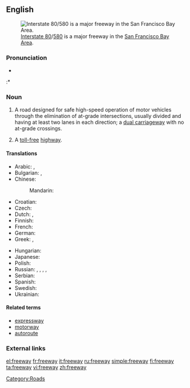 {{wikipedia}}
==English==
[[Image:I-80 Eastshore Fwy.jpg|thumb|[[w:Interstate 80|Interstate 80]]/[[w:Interstate 580 (California)|580]] is a major freeway in the [[w:San Francisco Bay Area|San Francisco Bay Area]].]]

===Pronunciation===
* {{audio|en-us-freeway.ogg|Audio (US)}}
:* {{rhymes|iːweɪ}}

===Noun===
{{en-noun}}

# {{Australian|Canadian|US}} A road designed for safe high-speed operation of motor vehicles through the elimination of at-grade intersections, usually divided and having at least two lanes in each direction; a [[dual carriageway]] with no at-grade crossings.
# A [[toll-free]] [[highway]].

====Translations====
{{trans-top|road designed for safe high-speed motoring}}
* Arabic: {{t|ar|أوتوستراد|m|tr='utustraad}},  {{t|ar|طريق سريع|m|tr=Tariiq sarii`}}
* Bulgarian: {{t-|bg|автомагистрала|f|tr=ávtomagistrála}},  {{t|bg|магистрала|tr=magistrála}}
* Chinese:
*: Mandarin: {{t|cmn|高速公路|tr=gāosù gōnglù|sc=Hani}}
* Croatian: {{t+|hr|autocesta|f}}
* Czech: {{t+|cs|dálnice|f}}
* Dutch: {{t|nl|snelweg|m}},  {{t|nl|autosnelweg|m}}
* Finnish: {{t+|fi|moottoritie}}
* French: {{t+|fr|autoroute}}
* German: {{t+|de|Autobahn|f}}
* Greek: {{t-|el|αυτοκινητόδρομος υπερταχείας κυκλοφορίας|m|tr=aftokinitóðromos ipertaxías kikloforías}},  {{t-|el|δρόμος χωρίς διόδια|m|tr=ðrómos xorís ðióðia}}
{{trans-mid}}
* Hungarian: {{t+|hu|autópálya}}
* Japanese: {{t-|ja|高速道路|tr=こうそくどうろ, kōsoku dōro}}
* Polish: {{t+|pl|autostrada|f}}
* Russian: {{t+|ru|автострада|f|tr=avtostráda}},  {{t|ru|автомагистраль|f|tr=avtomagistrál'}},  {{t|ru|автобан|m|tr=avtobán}},  {{t|ru|фривей|m|tr=frívej, frivéj}},  {{t+|ru|магистраль|f|tr=magistrál'}}
* Serbian: {{t|sr|аутоцеста|f|tr=autocesta|sc=Cyrl}}
* Spanish: {{t+|es|autopista|f}}
* Swedish: {{t|sv|motorväg}}
* Ukrainian: {{t+|uk|автострада|f|tr=avtostráda|xs=Ukrainian}}
{{trans-bottom}}

====Related terms====
* [[expressway]]
* [[motorway]]
* [[autoroute]]

===External links===
{{projectlinks|pedia|lang1=en|page1=Freeway}}

[[Category:Roads]]

[[el:freeway]]
[[fr:freeway]]
[[it:freeway]]
[[ru:freeway]]
[[simple:freeway]]
[[fi:freeway]]
[[ta:freeway]]
[[vi:freeway]]
[[zh:freeway]]